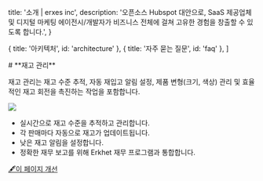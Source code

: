 
  title: '소개 | erxes inc',
  description:
    '오픈소스 Hubspot 대안으로, SaaS 제공업체 및 디지털 마케팅 에이전시/개발자가 비즈니스 전체에 걸쳐 고유한 경험을 창출할 수 있도록 합니다.',
}

  { title: '아키텍처', id: 'architecture' },
  { title: '자주 묻는 질문', id: 'faq' },
]

<HeroPattern />
# **재고 관리**

재고 관리는 재고 수준 추적, 자동 재입고 알림 설정, 제품 변형(크기, 색상) 관리 및 효율적인 재고 회전을 촉진하는 작업을 포함합니다.

![](https://cdn.discordapp.com/attachments/1102110635996745788/1181933307101990962/Screenshot_2566-12-06_at_8.20.51_PM.png?ex=6582dc2b&is=6570672b&hm=a82b46a13fce749b01ed1756bbb5389f77cc51f9245b83e79ec5c22a3faaf5bd&)

- 실시간으로 재고 수준을 추적하고 관리합니다.
- 각 판매마다 자동으로 재고가 업데이트됩니다.
- 낮은 재고 알림을 설정합니다.
- 정확한 재무 보고를 위해 Erkhet 재무 프로그램과 통합합니다.

[🖋️이 페이지 개선](https://github.com/erxes/erxes-docs/blob/main/src/app/requirement/customer/sales/pos/inventory/page.mdx)
